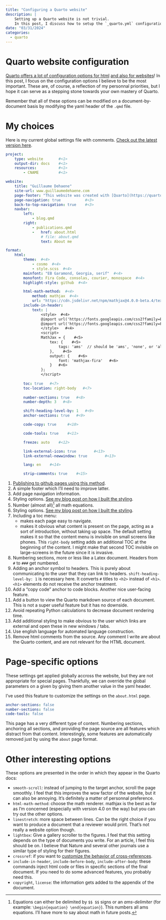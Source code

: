 ```yaml
---
title: "Configuring a Quarto website"
description: |
    Setting up a Quarto website is not trivial.
    In this post, I discuss how to setup the `_quarto.yml` configuration file optimally.
date: "03/31/2024"
categories:
  - quarto
---
```


# Quarto website configuration

[Quarto offers a lot of configuration options for html](https://quarto.org/docs/reference/formats/html.html) [and also for websites](https://quarto.org/docs/reference/projects/websites.html)!
In this post, I focus on the configuration options I believe to be the most important.
These are, of course, a reflection of my personnal priorities, but I hope it can serve as a stepping stone towards your own mastery of Quarto.

Remember that all of these options can be modified on a document-by-document basis by modifying the yaml header of the `.qmd` file.

# My choices

Here is my current global settings file with comments. [Check out the latest version here](https://github.com/GuillaumeDehaene/guillaumedehaene.github.io/blob/main/_quarto.yml).

```.yaml
project:
    type: website       #<1>
    output-dir: docs    #<1>
    resources:          #<1>
        - CNAME         #<1>

website:
    title: "Guillaume Dehaene"
    site-url: www.guillaumedehaene.com
    page-footer: "This website was created with [Quarto](https://quarto.org/)."     #<2>
    page-navigation: true           #<3>
    back-to-top-navigation: true    #<3>
    navbar:
        left:
            - blog.qmd
        right:
            - publications.qmd
            -   href: about.html
                # file: about.qmd
                text: About me

format:
    html:
        theme:  #<4>
            - cosmo  #<4>
            - style.scss  #<4>
        mainfont: "EB Garamond, Georgia, serif"  #<4>
        monofont: Fira Code, consolas, courier, monospace  #<4>
        highlight-style: github  #<4>

        html-math-method:  #<4>
            method: mathjax  #<4>
            url: "https://cdn.jsdelivr.net/npm/mathjax@4.0.0-beta.4/tex-mml-chtml.js"  #<4>
        include-in-header:
            text: |
                <style>  #<4>
                @import url('https://fonts.googleapis.com/css2?family=EB+Garamond:ital,wght@0,400..800;1,400..800&display=swap')   #<4>
                @import url('https://fonts.googleapis.com/css2?family=Fira+Code:wght@300..700&display=swap')   #<4>
                </style>   #<4>
                <script>
                MathJax = {    #<5>
                    tex: {    #<5>
                        tags: 'ams'  // should be 'ams', 'none', or 'all'     #<5>
                    },    #<5>
                    output: {    #<6>
                        font: 'mathjax-fira'   #<6>
                    }   #<6>
                };
                </script>
        
        toc: true   #<7>
        toc-location: right-body   #<7>
        
        number-sections: true   #<8>
        number-depth: 3   #<8>

        shift-heading-level-by: 1   #<9>
        anchor-sections: true   #<9>

        code-copy: true     #<10>

        code-tools: true    #<11>

        freeze: auto    #<12>

        link-external-icon: true        #<13>
        link-external-newwindow: true        #<13>

        lang: en    #<14>

        strip-comments: true    #<15>
```

1. [Publishing to github pages using this method](https://quarto.org/docs/publishing/github-pages.html#render-to-docs).
2. A simple footer which I'll need to improve latter.
3. Add page navigation information.
4. Styling options. [See my blog post on how I built the styling](styling_a_quarto_blog.qmd).
5. Number (almost all)^[Equations can either be delimited by `$$ $$` signs or an *ams-delimiter* (for example: `\begin{equation} \end{equation}`). This numbers all ams equations. I'll have more to say about math in future posts.] all math equations.
6. Styling options. [See my blog post on how I built the styling](styling_a_quarto_blog.qmd).
7. Including a toc menu:
    - makes each page easy to navigate.
    - makes it obvious what content is present on the page, acting as a sort of introduction, without taking up space.
    The default setting makes it so that the content menu is invisible on small screens like phones. This `right-body` setting adds an additional TOC at the beginning of the content. I might make that second TOC invisible on large-screens in the future since it is invasive.
8. Numbering sections, more or less like a Latex document. Headers from `#` to `###` get numbered.
9. Adding an anchor symbol to headers. This is purely about communicating to the user that they can link to headers. `shift-heading-level-by: 1` is necessary here. It converts `#` titles to `<h2>` instead of `<h1>`. `<h1>` elements do not receive the anchor treatment.
10. Add a "copy code" anchor to code blocks. Another nice user-facing feature.
11. Add a button to view the Quarto markdown source of each document. This is not a super useful feature but it has no downside.
12. Avoid repeating Python calculations to decrease document rendering time.
13. Add additional styling to make obvious to the user which links are external and open these in new windows / tabs.
14. Use english language for automated language construction.
15. Remove html comments from the source. Any comment I write are about the Quarto content, and are not relevant for the HTML document.


# Page-specific options

These settings get applied globally accross the website, but they are not appropriate for special pages.
Thankfully, we can override the global parameters on a given by giving them another value in the yaml header.

I've used this feature to customize the settings on the `about.html` page.

```yaml
anchor-sections: false
number-sections: false
code-tools: false
```

This page has a very different type of content. Numbering sections, anchoring all sections, and providing the page source are all features which distract from that content. Interestingly, some features are automatically removed just by using the `about` page format.

# Other interesting options

These options are presented in the order in which they appear in the Quarto docs:

- `smooth-scroll`: instead of jumping to the target anchor, scroll the page smoothly. I feel that this improves the wow factor of the website, but it can also be annoying. It's definitely a matter of personnal preference.
- `html-math-method`: choose the math renderer. mathjax is the best as far as I'm concerned (especially with version 4.0 on the way) but you can try out the other options.
- `linestretch`: more space between lines. Can be the right choice if you want to produce a document that a reviewer would print. That's not really a website option though.
- `lightbox`: Give a gallery scroller to the figures. I feel that this setting depends on the type of documents you write. For an article, I feel this should be on. I believe that Nature and several other journals use a similar type of styling for their figures.
- `crossref`: if you want to [customize the behavior of cross-references](https://quarto.org/docs/reference/metadata/crossref.html).
- `include-in-header`, `include-before-body`, `include-after-body`: these commands inject html code or files in specific sections of the final document. If you need to do some advanced features, you probably need this.
- `copyright`, `license`: the information gets added to the appendix of the document.
